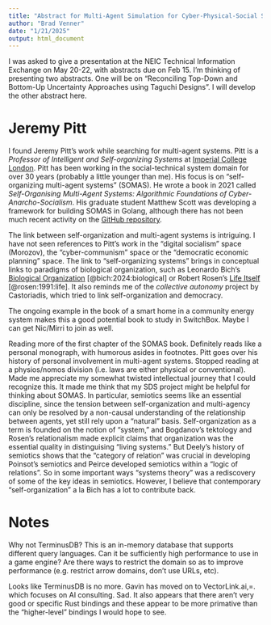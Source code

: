 ```yaml
---
title: "Abstract for Multi-Agent Simulation for Cyber-Physical-Social System Design"
author: "Brad Venner"
date: "1/21/2025"
output: html_document
---
```


I was asked to give a presentation at the NEIC Technical Information Exchange on May 20-22, with abstracts due on Feb 15. I'm thinking of presenting two abstracts. One will be on "Reconciling Top-Down and Bottom-Up Uncertainty Approaches using Taguchi Designs". I will develop the other abstract here.

# Jeremy Pitt

I found Jeremy Pitt's work while searching for multi-agent systems. Pitt is a *Professor of Intelligent and Self-organizing Systems* at [Imperial College London](https://profiles.imperial.ac.uk/j.pitt). Pitt has been working in the social-technical system domain for over 30 years (probably a little younger than me). His focus is on "self-organizing multi-agent systems" (SOMAS). He wrote a book in 2021 called *Self-Organising Multi-Agent Systems: Algorithmic Foundations of Cyber-Anarcho-Socialism*. His graduate student Matthew Scott was developing a framework for building SOMAS in Golang, although there has not been much recent activity on the [GitHub repository](https://github.com/MattSScott/basePlatformSOMAS). 

The link between self-organization and multi-agent systems is intriguing. I have not seen references to Pitt's work in the "digital socialism" space (Morozov), the "cyber-communism" space or the "democratic economic planning" space. The link to "self-organizing systems" brings in conceptual links to paradigms of biological organization, such as Leonardo Bich's [Biological Organization](https://doi.org/10.1017/9781009393959) [@bich:2024:biological] or Robert Rosen's [Life Itself](https://cup.columbia.edu/book/life-itself/9780231075657) [@rosen:1991:life]. It also reminds me of the *collective autonomy* project by Castoriadis, which tried to link self-organization and democracy.

The ongoing example in the book of a smart home in a community energy system makes this a good potential book to study in SwitchBox. Maybe I can get Nic/Mirri to join as well.

Reading more of the first chapter of the SOMAS book. Definitely reads like a personal monograph, with humorous asides in footnotes. Pitt goes over his history of personal involvement in multi-agent systems. Stopped reading at a physios/nomos division (i.e. laws are either physical or conventional). Made me appreciate my somewhat twisted intellectual journey that I could recognize this. It made me think that my SDS project might be helpful for thinking about SOMAS. In particular, semiotics seems like an essential discipline, since the tension between self-organization and multi-agency can only be resolved by a non-causal understanding of the relationship between agents, yet still rely upon a "natural" basis. Self-organization as a term is founded on the notion of "system," and Bogdanov's tektology and Rosen's relationalism made explicit claims that organization was the essential quality in distinguising "living systems." But Deely's history of semiotics shows that the "category of relation" was crucial in developing Poinsot's semiotics and Peirce developed semiotics within a "logic of relations". So in some important ways "systems theory" was a rediscovery of some of the key ideas in semiotics. However, I believe that contemporary "self-organization" a la Bich has a lot to contribute back.


# Notes

Why not TerminusDB? This is an in-memory database that supports different query languages. Can it be sufficiently high performance to use in a game engine? Are there ways to restrict the domain so as to improve performance (e.g. restrict arrow domains, don't use URLs, etc). 

Looks like TerminusDB is no more. Gavin has moved on to VectorLink.ai,=. which focuses on AI consulting. Sad. It also appears that there aren't very good or specific Rust bindings and these appear to be more primative than the "higher-level" bindings I would hope to see.  